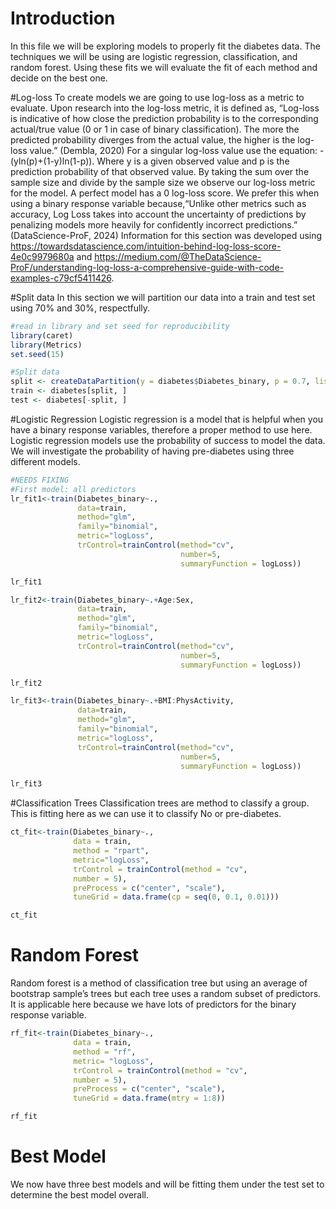 # Introduction
In this file we will be exploring models to properly fit the diabetes data. The techniques we will be using are logistic regression, classification, and random forest. Using these fits we will evaluate the fit of each method and decide on the best one.

#Log-loss
To create models we are going to use log-loss as a metric to evaluate. Upon research into the log-loss metric, it is defined as, "Log-loss is indicative of how close the prediction probability is to the corresponding actual/true value (0 or 1 in case of binary classification). The more the predicted probability diverges from the actual value, the higher is the log-loss value." (Dembla, 2020) For a singular log-loss value use the equation: -(yln(p)+(1-y)ln(1-p)). Where y is a given observed value and p is the prediction probability of that observed value. By taking the sum over the sample size and divide by the sample size we observe our log-loss metric for the model. A perfect model has a 0 log-loss score. We prefer this when using a binary response variable because,"Unlike other metrics such as accuracy, Log Loss takes into account the uncertainty of predictions by penalizing models more heavily for confidently incorrect predictions." (DataScience-ProF, 2024) Information for this section was developed using <https://towardsdatascience.com/intuition-behind-log-loss-score-4e0c9979680a> and <https://medium.com/@TheDataScience-ProF/understanding-log-loss-a-comprehensive-guide-with-code-examples-c79cf5411426>. 

#Split data
In this section we will partition our data into a train and test set using 70% and 30%, respectfully.
```r
#read in library and set seed for reproducibility
library(caret)
library(Metrics)
set.seed(15)

#Split data
split <- createDataPartition(y = diabetes$Diabetes_binary, p = 0.7, list = FALSE)
train <- diabetes[split, ]
test <- diabetes[-split, ]
```

#Logistic Regression
Logistic regression is a model that is helpful when you have a binary response variables, therefore a proper method to use here. Logistic regression models use the probability of success to model the data. We will investigate the probability of having pre-diabetes using three different models. 
```r
#NEEDS FIXING
#First model: all predictors
lr_fit1<-train(Diabetes_binary~.,
               data=train,
               method="glm",
               family="binomial",
               metric="logLoss",
               trControl=trainControl(method="cv",
                                      number=5,
                                      summaryFunction = logLoss))

lr_fit1

lr_fit2<-train(Diabetes_binary~.+Age:Sex,
               data=train,
               method="glm",
               family="binomial",
               metric="logLoss",
               trControl=trainControl(method="cv",
                                      number=5,
                                      summaryFunction = logLoss))

lr_fit2

lr_fit3<-train(Diabetes_binary~.+BMI:PhysActivity,
               data=train,
               method="glm",
               family="binomial",
               metric="logLoss",
               trControl=trainControl(method="cv",
                                      number=5,
                                      summaryFunction = logLoss))

lr_fit3
```

#Classification Trees
Classification trees are method to classify a group. This is fitting here as we can use it to classify No or pre-diabetes.
```r
ct_fit<-train(Diabetes_binary~.,
              data = train,
              method = "rpart",
              metric="logLoss",
              trControl = trainControl(method = "cv",
              number = 5),
              preProcess = c("center", "scale"),
              tuneGrid = data.frame(cp = seq(0, 0.1, 0.01)))

ct_fit
```

# Random Forest
Random forest is a method of classification tree but using an average of bootstrap sample's trees but each tree uses a random subset of predictors. It is applicable here because we have lots of predictors for the binary response variable.
```r
rf_fit<-train(Diabetes_binary~.,
              data = train,
              method = "rf",
              metric= "logLoss",
              trControl = trainControl(method = "cv",
              number = 5),
              preProcess = c("center", "scale"),
              tuneGrid = data.frame(mtry = 1:8))

rf_fit
```

# Best Model
We now have three best models and will be fitting them under the test set to determine the best model overall.
```r

```

